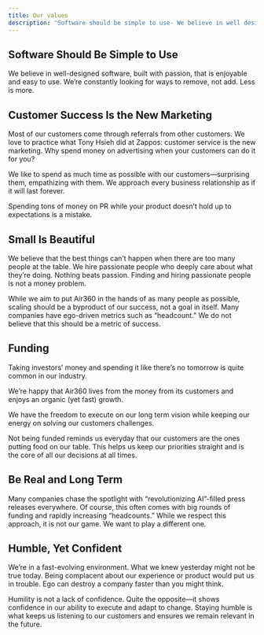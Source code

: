 ```yaml
---
title: Our values
description: 'Software should be simple to use- We believe in well designed software built with passion that is enjoyable and easy to use. We’re constantly looking for ways to remove, not add. Less is more.'
---
```


## Software Should Be Simple to Use  
We believe in well-designed software, built with passion, that is enjoyable and easy to use. 
We’re constantly looking for ways to remove, not add. Less is more.  

## Customer Success Is the New Marketing  
Most of our customers come through referrals from other customers.
We love to practice what Tony Hsieh did at Zappos: customer service is the new marketing. 
Why spend money on advertising when your customers can do it for you?  

We like to spend as much time as possible with our customers—surprising them, empathizing with them. 
We approach every business relationship as if it will last forever.  

Spending tons of money on PR while your product doesn’t hold up to expectations is a mistake.  

## Small Is Beautiful  
We believe that the best things can’t happen when there are too many people at the table. 
We hire passionate people who deeply care about what they’re doing. Nothing beats passion. 
Finding and hiring passionate people is not a money problem.  

While we aim to put Air360 in the hands of as many people as possible, scaling should be a byproduct of our success, not a goal in itself.
Many companies have ego-driven metrics such as “headcount.” 
We do not believe that this should be a metric of success.  

## Funding  
<div className="prose">
  <p className="m-0">Taking investors’ money and spending it like there’s no tomorrow is quite common in our industry.</p>
  <p className="m-0">We’re happy that Air360 lives from the money from its customers and enjoys an organic (yet fast) growth.</p>
  <p className="m-0">We have the freedom to execute on our long term vision while keeping our energy on solving our customers challenges.</p>
  <p className="m-0">Not being funded reminds us everyday that our customers are the ones putting food on our table. This helps us keep our priorities straight and is the core of all our decisions at all times.</p>
</div>

## Be Real and Long Term  
Many companies chase the spotlight with “revolutionizing AI”-filled press releases everywhere.
Of course, this often comes with big rounds of funding and rapidly increasing “headcounts.” 
While we respect this approach, it is not our game.
We want to play a different one.  

## Humble, Yet Confident  
We’re in a fast-evolving environment. What we knew yesterday might not be true today. 
Being complacent about our experience or product would put us in trouble. 
Ego can destroy a company faster than you might think.  

Humility is not a lack of confidence. Quite the opposite—it shows confidence in our ability to execute and adapt to change. 
Staying humble is what keeps us listening to our customers and ensures we remain relevant in the future.
